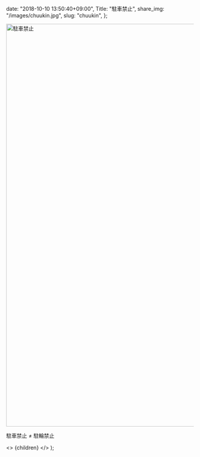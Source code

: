
  date: "2018-10-10 13:50:40+09:00",
  Title: "駐車禁止",
  share_img: "/images/chuukin.jpg",
  slug: "chuukin",
};

<img src="/images/chuukin.jpg" alt="駐車禁止" width="1080" height="1080" className="bg-gradient-to-r from-neutral-200 to-slate-200" />

<span className="caption">駐車禁止 ≠ 駐輪禁止</span>

  <>
    <Head>
      <title>{meta.Title} | 異郷好実</title>
    </Head>
    <PostLayout meta={meta}>{children}</PostLayout>
  </>
);
